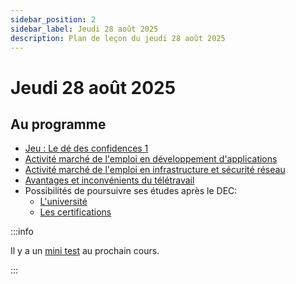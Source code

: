 ```yaml
---
sidebar_position: 2
sidebar_label: Jeudi 28 août 2025
description: Plan de leçon du jeudi 28 août 2025
---
```


# Jeudi 28 août 2025

## Au programme

- [Jeu : Le dé des confidences 1](../notes_de_cours/theme_0/de_confidence_1.mdx)
- [Activité marché de l'emploi en développement d'applications](../notes_de_cours/theme_0/emploi_DA.mdx)
- [Activité marché de l'emploi en infrastructure et sécurité réseau](../notes_de_cours/theme_0/emploi_ISR.mdx)
- [Avantages et inconvénients du télétravail](../notes_de_cours/theme_0/teletravail.mdx)
- Possibilités de poursuivre ses études après le DEC:
    - [L'université](../notes_de_cours/theme_0/universite.mdx)
    - [Les certifications](../notes_de_cours/theme_0/certification.mdx)

:::info

Il y a un [mini test](../evaluations/minitest_1.mdx) au prochain cours.

:::

